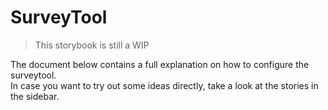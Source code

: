 
<Meta title="Intro" />

# SurveyTool

> This storybook is still a WIP

The document below contains a full explanation on how to configure the surveytool.  
In case you want to try out some ideas directly, take a look at the stories in the sidebar.

<Description markdown={config} />
